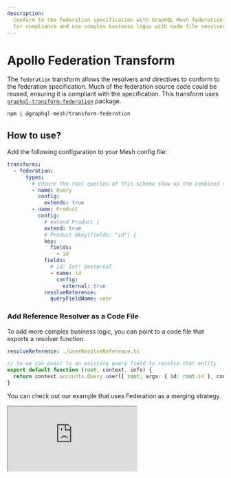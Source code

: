 ```yaml
---
description:
  Conform to the federation specification with GraphQL Mesh federation transform. Reuse source code
  for compliance and use complex business logic with code file resolvers.
---
```



# Apollo Federation Transform

The `federation` transform allows the resolvers and directives to conform to the federation
specification. Much of the federation source code could be reused, ensuring it is compliant with the
specification. This transform uses
[`graphql-transform-federation`](https://github.com/0xR/graphql-transform-federation) package.

```sh npm2yarn
npm i @graphql-mesh/transform-federation
```

## How to use?

Add the following configuration to your Mesh config file:

```yaml filename=".meshrc.yaml"
transforms:
  - federation:
      types:
        # Ensure the root queries of this schema show up the combined schema
        - name: Query
          config:
            extends: true
        - name: Product
          config:
            # extend Product {
            extend: true
            # Product @key(fields: "id") {
            key:
              fields:
                - id
            fields:
              # id: Int! @external
              - name: id
                config:
                  external: true
            resolveReference:
              queryFieldName: user
```

### Add Reference Resolver as a Code File

To add more complex business logic, you can point to a code file that exports a resolver function.

```yaml filename=".meshrc.yaml"
resolveReference: ./userResolveReference.ts
```

```ts filename="userResolveReference.ts"
// So we can point to an existing query field to resolve that entity
export default function (root, context, info) {
  return context.accounts.Query.user({ root, args: { id: root.id }, context, info })
}
```

<Callout>You can check out our example that uses Federation as a merging strategy.</Callout>

<iframe
  src="https://codesandbox.io/embed/github/Urigo/graphql-mesh/tree/master/examples/federation-example?fontsize=14&hidenavigation=1&theme=dark&module=%2F.meshrc.yml"
  className="mt-6 w-full h-[500px] rounded-md"
  title="federation-example"
  allow="geolocation; microphone; camera; midi; vr; accelerometer; gyroscope; payment; ambient-light-sensor; encrypted-media; usb"
  sandbox="allow-modals allow-forms allow-popups allow-scripts allow-same-origin"
/>


<API />
